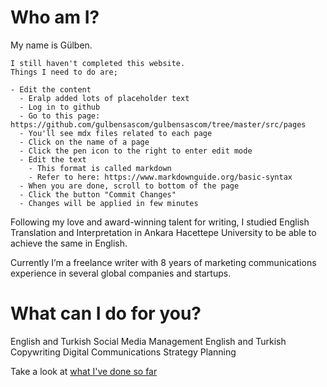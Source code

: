
# Who am I?

My name is Gülben.

```
I still haven't completed this website.
Things I need to do are;

- Edit the content
  - Eralp added lots of placeholder text
  - Log in to github
  - Go to this page: https://github.com/gulbensascom/gulbensascom/tree/master/src/pages
  - You'll see mdx files related to each page
  - Click on the name of a page
  - Click the pen icon to the right to enter edit mode
  - Edit the text
    - This format is called markdown
    - Refer to here: https://www.markdownguide.org/basic-syntax
  - When you are done, scroll to bottom of the page
  - Click the button "Commit Changes"
  - Changes will be applied in few minutes
```

Following my love and award-winning talent for writing,
I studied English Translation and Interpretation in Ankara Hacettepe University to be able to achieve the same in English.

Currently I’m a freelance writer with 8 years of marketing communications experience in several global companies and startups.

# What can I do for you?

<FaPencilAlt /> English and Turkish Social Media Management
<FaPenAlt /> English and Turkish Copywriting
<FaPenFancy /> Digital Communications Strategy Planning

Take a look at [what I've done so far](/portfolio)
